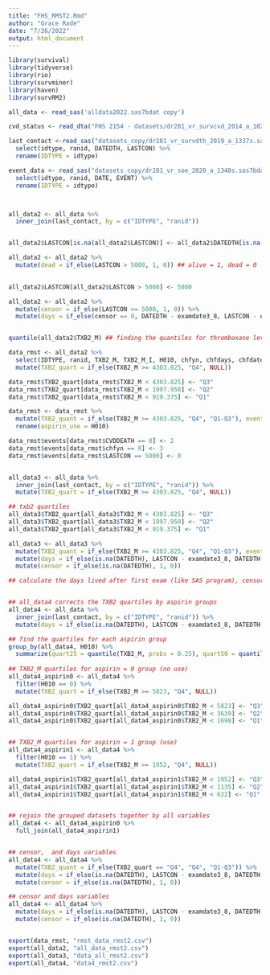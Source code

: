 ```yaml
---
title: "FHS_RMST2.Rmd"
author: "Grace Rade"
date: "7/26/2022"
output: html_document
---
```

```r
library(survival)
library(tidyverse)
library(rio)
library(survminer)
library(haven)
library(survRM2)

all_data <- read_sas('alldata2022.sas7bdat copy')

cvd_status <- read_dta("FHS 2154 - datasets/dr281_vr_survcvd_2014_a_1023s.dta") %>% select(IDTYPE, ranid, cvd, chd, chf)

last_contact <-read_sas("datasets_copy/dr281_vr_survdth_2019_a_1337s.sas7bdat") %>% 
  select(idtype, ranid, DATEDTH, LASTCON) %>% 
  rename(IDTYPE = idtype)

event_data <- read_sas("datasets_copy/dr281_vr_soe_2020_a_1340s.sas7bdat") %>% 
  select(idtype, ranid, DATE, EVENT) %>% 
  rename(IDTYPE = idtype)



all_data2 <- all_data %>% 
  inner_join(last_contact, by = c("IDTYPE", "ranid")) 


all_data2$LASTCON[is.na(all_data2$LASTCON)] <- all_data2$DATEDTH[is.na(all_data2$LASTCON)] ## replacing values of last contact with date of death when applicable

all_data2 <- all_data2 %>% 
  mutate(dead = if_else(LASTCON > 5000, 1, 0)) ## alive = 1, dead = 0
  

all_data2$LASTCON[all_data2$LASTCON > 5000] <- 5000

all_data2 <- all_data2 %>% 
  mutate(censor = if_else(LASTCON >= 5000, 1, 0)) %>% 
  mutate(days = if_else(censor == 0, DATEDTH - examdate3_8, LASTCON - examdate3_8))


quantile(all_data2$TXB2_M) ## finding the quantiles for thromboxane levels

data_rmst <- all_data2 %>% 
  select(IDTYPE, ranid, TXB2_M, TXB2_M_I, H010, chfyn, chfdays, chfdate, afibyn, afibdate, afibdays, miyn, midate, DATEDTH, LASTCON, dead, days, censor) %>% 
  mutate(TXB2_quart = if_else(TXB2_M >= 4303.825, "Q4", NULL))

data_rmst$TXB2_quart[data_rmst$TXB2_M < 4303.825] <- "Q3"
data_rmst$TXB2_quart[data_rmst$TXB2_M < 1997.950] <- "Q2"
data_rmst$TXB2_quart[data_rmst$TXB2_M < 919.375] <- "Q1"

data_rmst <- data_rmst %>% 
  mutate(TXB2_quant = if_else(TXB2_M >= 4303.825, "Q4", "Q1-Q3"), events = if_else(CHDDEATH == 0, 1, 0)) %>% 
  rename(aspirin_use = H010)

data_rmst$events[data_rmst$CVDDEATH == 0] <- 2
data_rmst$events[data_rmst$chfyn == 0] <- 3
data_rmst$events[data_rmst$LASTCON == 5000] <- 0


all_data3 <- all_data %>% 
  inner_join(last_contact, by = c("IDTYPE", "ranid")) %>% 
  mutate(TXB2_quart = if_else(TXB2_M >= 4303.825, "Q4", NULL))

## txb2 quartiles
all_data3$TXB2_quart[all_data3$TXB2_M < 4303.825] <- "Q3"
all_data3$TXB2_quart[all_data3$TXB2_M < 1997.950] <- "Q2"
all_data3$TXB2_quart[all_data3$TXB2_M < 919.375] <- "Q1"

all_data3 <- all_data3 %>% 
  mutate(TXB2_quant = if_else(TXB2_M >= 4303.825, "Q4", "Q1-Q3"), events = if_else(CHDDEATH == 0, 1, 0)) %>% 
  mutate(days = if_else(is.na(DATEDTH), LASTCON - examdate3_8, DATEDTH- examdate3_8)) %>% 
  mutate(censor = if_else(is.na(DATEDTH), 1, 0))

## calculate the days lived after first exam (like SAS program), censor variable 


## all_data4 corrects the TXB2 quartiles by aspirin groups
all_data4 <- all_data %>% 
  inner_join(last_contact, by = c("IDTYPE", "ranid")) %>% 
  mutate(days = if_else(is.na(DATEDTH), LASTCON - examdate3_8, DATEDTH- examdate3_8)) 

## find the quartiles for each aspirin group
group_by(all_data4, H010) %>% 
  summarize(quart25 = quantile(TXB2_M, probs = 0.25), quart50 = quantile(TXB2_M, probs = 0.5), quart75 = quantile(TXB2_M, probs = 0.75))
 
## TXB2_M quartiles for aspirin = 0 group (no use) 
all_data4_aspirin0 <- all_data4 %>% 
  filter(H010 == 0) %>% 
  mutate(TXB2_quart = if_else(TXB2_M >= 5823, "Q4", NULL))

all_data4_aspirin0$TXB2_quart[all_data4_aspirin0$TXB2_M < 5823] <- "Q3"
all_data4_aspirin0$TXB2_quart[all_data4_aspirin0$TXB2_M < 3639] <- "Q2"
all_data4_aspirin0$TXB2_quart[all_data4_aspirin0$TXB2_M < 1698] <- "Q1"


## TXB2_M quartiles for aspirin = 1 group (use)
all_data4_aspirin1 <- all_data4 %>% 
  filter(H010 == 1) %>% 
  mutate(TXB2_quart = if_else(TXB2_M >= 1952, "Q4", NULL))

all_data4_aspirin1$TXB2_quart[all_data4_aspirin1$TXB2_M < 1952] <- "Q3"
all_data4_aspirin1$TXB2_quart[all_data4_aspirin1$TXB2_M < 1135] <- "Q2"
all_data4_aspirin1$TXB2_quart[all_data4_aspirin1$TXB2_M < 622] <- "Q1"


## rejoin the grouped datasets together by all variables
all_data4 <- all_data4_aspirin0 %>% 
  full_join(all_data4_aspirin1) 


## censor,  and days variables
all_data4 <- all_data4 %>% 
  mutate(TXB2_quant = if_else(TXB2_quart == "Q4", "Q4", "Q1-Q3")) %>% 
  mutate(days = if_else(is.na(DATEDTH), LASTCON - examdate3_8, DATEDTH- examdate3_8)) %>% 
  mutate(censor = if_else(is.na(DATEDTH), 1, 0)) 

## censor and days variables
all_data4 <- all_data4 %>% 
  mutate(days = if_else(is.na(DATEDTH), LASTCON - examdate3_8, DATEDTH- examdate3_8)) %>% 
  mutate(censor = if_else(is.na(DATEDTH), 1, 0))


export(data_rmst, "rmst_data_rmst2.csv")
export(all_data2, "all_data_rmst2.csv")
export(all_data3, "data_all_rmst2.csv")
export(all_data4, "data4_rmst2.csv")
```

